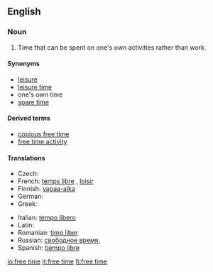 ==English==
{{wikipedia|Leisure}}
===Noun===
{{en-noun|sg=[[free]] [[time]]|-}}

# Time that can be spent on one's own activities rather than work.

====Synonyms====
* [[leisure]]
* [[leisure time]]
* one's own time<!--not idiomatic; do not wikify-->
* [[spare time]]

====Derived terms====
* [[copious free time]]<!--see Wikipedia article-->
* [[free time activity]]

====Translations====
{{trans-top|time that can be spent on one's own activities rather than work}}
* Czech: {{t+|cs|volný čas}} {{m}}
* French: [[temps libre]] {{m}}, [[loisir]] {{m}}
* Finnish: [[vapaa-aika]]
* German: {{t+|de|Freizeit}} {{f}} 
* Greek: {{t+|el|ελεύθερος χρόνος}}
{{trans-mid}}
* Italian: [[tempo libero]] {{m}}
* Latin: {{t+|la|otium|n}}
* Romanian: [[timp liber]] 
* Russian: [[свободное время]], {{t+|ru|досуг}}
* Spanish: [[tiempo libre]]
{{trans-bottom}}

[[io:free time]]
[[it:free time]]
[[fi:free time]]